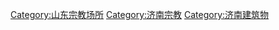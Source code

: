 [[Category:山东宗教场所|Category:山东宗教场所]]
[[Category:济南宗教|Category:济南宗教]]
[[Category:济南建筑物|Category:济南建筑物]]